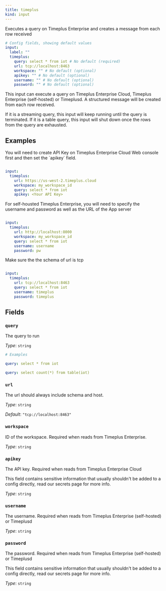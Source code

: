 ```yaml
---
title: timeplus
kind: input
---
```


Executes a query on Timeplus Enterprise and creates a message from each row received

```yml
# Config fields, showing default values
input:
  label: ""
  timeplus:
    query: select * from iot # No default (required)
    url: tcp://localhost:8463
    workspace: "" # No default (optional)
    apikey: "" # No default (optional)
    username: "" # No default (optional)
    password: "" # No default (optional)
```

This input can execute a query on Timeplus Enterprise Cloud, Timeplus Enterprise (self-hosted) or Timeplusd. A structured message will be created
from each row received.

If it is a streaming query, this input will keep running until the query is terminated. If it is a table query, this input will shut down once the rows from the query are exhausted.

## Examples

<Tabs>
<TabItem label="From Timeplus Enterprise Cloud via HTTP">
You will need to create API Key on Timeplus Enterprise Cloud Web console first and then set the `apikey` field.

```yaml

input:
  timeplus:
    url: https://us-west-2.timeplus.cloud
    workspace: my_workspace_id
    query: select * from iot
    apikey: <Your API Key>
```

</TabItem>
<TabItem label="From Timeplus Enterprise (self-hosted) via HTTP">
For self-housted Timeplus Enterprise, you will need to specify the username and password as well as the URL of the App server

```yaml

input:
  timeplus:
    url: http://localhost:8000
    workspace: my_workspace_id
    query: select * from iot
    username: username
    password: pw
```

</TabItem>
<TabItem label="From Timeplus Enterprise (self-hosted) via TCP">
Make sure the the schema of url is tcp

```yaml

input:
  timeplus:
    url: tcp://localhost:8463
    query: select * from iot
    username: timeplus
    password: timeplus
```

</TabItem>
</Tabs>

## Fields

### `query`

The query to run


*Type*: `string`


```yml
# Examples

query: select * from iot

query: select count(*) from table(iot)
```

### `url`

The url should always include schema and host.


*Type*: `string`

*Default*: `"tcp://localhost:8463"`

### `workspace`

ID of the workspace. Required when reads from Timeplus Enterprise.


*Type*: `string`


### `apikey`

The API key. Required when reads from Timeplus Enterprise Cloud
<Aside type="caution" title="Sensitive Information">
	This field contains sensitive information that usually shouldn't be added to a config directly, read our secrets page for more info.
</Aside>



*Type*: `string`


### `username`

The username. Required when reads from Timeplus Enterprise (self-hosted) or Timeplusd


*Type*: `string`


### `password`

The password. Required when reads from Timeplus Enterprise (self-hosted) or Timeplusd
<Aside type="caution" title="Sensitive Information">
	This field contains sensitive information that usually shouldn't be added to a config directly, read our secrets page for more info.
</Aside>



*Type*: `string`



